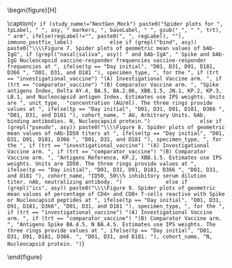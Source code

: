 \begin{figure}[H]
\center

\includegraphics[width=1\textwidth]{`r here("immuno_graphical", "output", attr(config,"config"), paste0("radar_plot_weighted_geomean_", tolower(gsub(" ", "_", tp)), "_", reg, gsub("\\.\\*", "_", asy), "_", tolower(bsero), "_", trt, if (study_name == "NextGen_Mock" & tp == "Day whole") "_final", if (study_name == "NextGen_Mock" & tp == "Day initial") "_initial", ".pdf"))`}

\caption{`r if (study_name!="NextGen_Mock") paste0("Spider plots for ", tpLabel, " ", asy, " markers, ", baseLabel, " ", gsub("_", " ", trt), " arm", ifelse(regLabel!="", paste0(", ", regLabel), ""), immuno_postfix_label)            else if (grepl("bind", asy)) paste0("\\\\Figure 7. Spider plots of geometric mean values of bAb-IgG", if (grepl("nasal|saliva", asy)) " and bAb-IgA", " Spike and bAb-IgG Nucleocapsid vaccine-responder frequencies vaccine-responder frequencies at ", ifelse(tp == "Day initial", "D01, D31, D91, D181, D366 ", "D01, D31, and D181 "), specimen_type, ", for the ", if (trt == "investigational_vaccine") "(A) Investigational Vaccine arm. ", if (trt == "comparator_vaccine") "(B) Comparator Vaccine arm. ", "Spike antigens Index, Delta AY.4, BA.5, BA.2.86, XBB.1.5, JN.1, KP.2, KP.3, LB.1, and Nucleocapsid antigen Index. Estimates use IPS weights. Units are ", unit_type,  "concentration (AU/ml). The three rings provide values at ", ifelse(tp == "Day initial", "D01, D31, D91, D181, D366 ", "D01, D31, and D181 "), cohort_name, " AU, Arbitrary Units. bAb, binding antibodies. N, Nucleocapsid protein.")                else if (grepl("pseudo", asy)) paste0("\\\\Figure 8. Spider plots of geometric mean values of nAb-ID50 titers at ", ifelse(tp == "Day initial", "D01, D31, D91, D181, D366 ", "D01, D31, and D181 "), specimen_type, ", for the ", if (trt == "investigational_vaccine") "(A) Investigational Vaccine arm. ", if (trt == "comparator_vaccine") "(B) Comparator Vaccine arm. ", "Antigens Reference, KP.2, XBB.1.5. Estimates use IPS weights. Units are ID50. The three rings provide values at ", ifelse(tp == "Day initial", "D01, D31, D91, D181, D366 ", "D01, D31, and D181 "), cohort_name, "ID50, 50\\% inhibitory serum dilution titer. nAb, neutralizing antibody. ")              else if (grepl("ics", asy)) paste0("\\\\Figure 9. Spider plots of geometric mean values of percentage of CD4+ and CD8+ T-cells reactive with Spike or Nucleocapsid peptides at ", ifelse(tp == "Day initial", "D01, D31, D91, D181, D366", "D01, D31, and D181 "), specimen_type, ", for the ", if (trt == "investigational_vaccine") "(A) Investigational Vaccine arm. ", if (trt == "comparator_vaccine") "(B) Comparator Vaccine arm. ", "Antigens Spike BA.4.5, N BA.4.5. Estimates use IPS weights. The three rings provide values at ", ifelse(tp == "Day initial", "D01, D31, D91, D181, D366. ", "D01, D31, and D181. "), cohort_name, "N, Nucleocapsid protein. ")`}

\end{figure}

\hphantom{Random text to appease the latex god}
